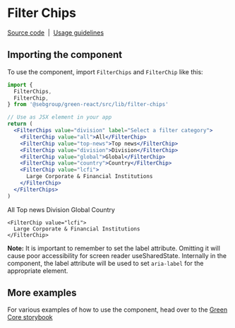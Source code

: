 
<Meta title="Components/Filter Chips" component={FilterChips} />

# Filter Chips

[Source code](https://github.com/sebgroup/green/tree/main/libs/react/src/lib/filter-chips)
 | 
[Usage guidelines](https://designlibrary.sebgroup.com/components/filter-chip)

## Importing the component

To use the component, import `FilterChips` and `FilterChip` like this:

```jsx
import {
  FilterChips,
  FilterChip,
} from '@sebgroup/green-react/src/lib/filter-chips'

// Use as JSX element in your app
return (
  <FilterChips value="division" label="Select a filter category">
    <FilterChip value="all">All</FilterChip>
    <FilterChip value="top-news">Top news</FilterChip>
    <FilterChip value="division">Division</FilterChip>
    <FilterChip value="global">Global</FilterChip>
    <FilterChip value="country">Country</FilterChip>
    <FilterChip value="lcfi">
      Large Corporate & Financial Institutions
    </FilterChip>
  </FilterChips>
)
```

<Canvas>
  <FilterChips value="division" label="Select a filter category">
    <FilterChip value="all">All</FilterChip>
    <FilterChip value="top-news">Top news</FilterChip>
    <FilterChip value="division">Division</FilterChip>
    <FilterChip value="global">Global</FilterChip>
    <FilterChip value="country">Country</FilterChip>

    <FilterChip value="lcfi">
      Large Corporate & Financial Institutions
    </FilterChip>
  </FilterChips>
</Canvas>

**Note:** It is important to remember to set the label attribute. Omitting it will cause poor accessibility for screen reader useSharedState. Internally in the component, the label attribute will be used to set `aria-label` for the appropriate element.

## More examples

For various examples of how to use the component, head over to the [Green Core storybook](https://storybook.seb.io/latest/core/?path=/story/components-filter-chips--page)
